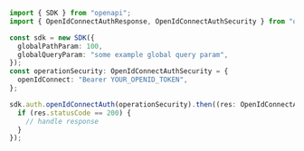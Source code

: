 ```typescript showLineNumbers copy filename="Open Id Connect Auth usage example"
import { SDK } from "openapi";
import { OpenIdConnectAuthResponse, OpenIdConnectAuthSecurity } from "openapi/dist/sdk/models/operations";

const sdk = new SDK({
  globalPathParam: 100,
  globalQueryParam: "some example global query param",
});
const operationSecurity: OpenIdConnectAuthSecurity = {
  openIdConnect: "Bearer YOUR_OPENID_TOKEN",
};

sdk.auth.openIdConnectAuth(operationSecurity).then((res: OpenIdConnectAuthResponse) => {
  if (res.statusCode == 200) {
    // handle response
  }
});
```
